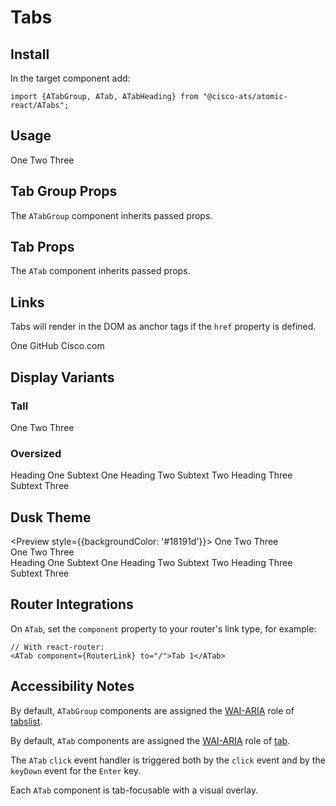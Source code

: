 

<Meta title="Components/Tabs" component={ATabGroup} />

# Tabs

## Install

In the target component add:

```
import {ATabGroup, ATab, ATabHeading} from "@cisco-ats/atomic-react/ATabs";
```

## Usage

<Preview>
  <Story name="usage-1">
    <AApp>
      <ATabGroup>
        <ATab>One</ATab>
        <ATab>Two</ATab>
        <ATab selected>Three</ATab>
      </ATabGroup>
    </AApp>
  </Story>
</Preview>

## Tab Group Props

The `ATabGroup` component inherits passed props.

<Props of={ATabGroup} />

## Tab Props

The `ATab` component inherits passed props.

<Props of={ATab} />

## Links

Tabs will render in the DOM as anchor tags if the `href` property is defined.

<Preview>
  <Story name="links-1">
    <AApp>
      <ATabGroup tall>
        <ATab selected>One</ATab>
        <ATab href="https://www.github.com">GitHub</ATab>
        <ATab href="https://www.cisco.com" target="_blank">Cisco.com</ATab>
      </ATabGroup>
    </AApp>
  </Story>
</Preview>

## Display Variants

### Tall

<Preview>
  <Story name="variants-1">
    <AApp>
      <ATabGroup tall>
        <ATab>One</ATab>
        <ATab selected>Two</ATab>
        <ATab>Three</ATab>
      </ATabGroup>
    </AApp>
  </Story>
</Preview>

### Oversized

<Preview>
  <Story name="variants-2">
    <AApp>
      <ATabGroup oversized>
        <ATab>
          <ATabHeading>Heading One</ATabHeading>
          Subtext One
        </ATab>
        <ATab>
          <ATabHeading>Heading Two</ATabHeading>
          Subtext Two
        </ATab>
        <ATab selected>
          <ATabHeading>Heading Three</ATabHeading>
          Subtext Three
        </ATab>
      </ATabGroup>
    </AApp>
  </Story>
</Preview>


## Dusk Theme

<Preview style={{backgroundColor: '#18191d'}}>
  <Story name="dusk-1">
    <AApp defaultTheme="dusk">
      <ATabGroup>
        <ATab>One</ATab>
        <ATab selected>Two</ATab>
        <ATab>Three</ATab>
      </ATabGroup>
      <br />
      <ATabGroup tall>
        <ATab>One</ATab>
        <ATab selected>Two</ATab>
        <ATab>Three</ATab>
      </ATabGroup>
      <br />
      <ATabGroup oversized>
        <ATab>
          <ATabHeading>Heading One</ATabHeading>
          Subtext One
        </ATab>
        <ATab>
          <ATabHeading>Heading Two</ATabHeading>
          Subtext Two
        </ATab>
        <ATab selected>
          <ATabHeading>Heading Three</ATabHeading>
          Subtext Three
        </ATab>
      </ATabGroup>
    </AApp>
  </Story>
</Preview>

## Router Integrations

On `ATab`, set the `component` property to your router's link type, for example:

```
// With react-router:
<ATab component={RouterLink} to="/">Tab 1</ATab>
```

## Accessibility Notes

By default, `ATabGroup` components are assigned the [WAI-ARIA](https://www.w3.org/WAI/standards-guidelines/aria/) role of [tabslist](https://www.w3.org/TR/wai-aria/#tabslist).

By default, `ATab` components are assigned the [WAI-ARIA](https://www.w3.org/WAI/standards-guidelines/aria/) role of [tab](https://www.w3.org/TR/wai-aria/#tab).

The `ATab` `click` event handler is triggered both by the `click` event and by the `keyDown` event for the `Enter` key.

Each `ATab` component is tab-focusable with a visual overlay.
